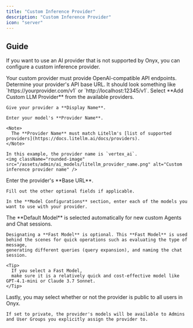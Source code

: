 ```yaml
---
title: "Custom Inference Provider"
description: "Custom Inference Provider"
icon: "server"
---
```



## Guide

If you want to use an AI provider that is not supported by Onyx, you can configure a custom inference provider.

<Tip>
  Your custom provider must provide OpenAI-compatible API endpoints.
</Tip>

<Steps>
  <Step title="Setup your Custom Inference Provider">
    Determine your provider's API base URL. It should look something like `https://yourprovider.com/v1` or `http://localhost:12345/v1`.
  </Step>

  <NavigateToAiModels />

  <Step title="Configure Custom Inference Provider">
    Select **Add Custom LLM Provider** from the available providers.

    Give your provider a **Display Name**.

    Enter your model's **Provider Name**.

    <Note>
      The **Provider Name** must match Litellm's [list of supported providers](https://docs.litellm.ai/docs/providers).
    </Note>

    In this example, the provider name is `vertex_ai`.
    <img className="rounded-image" src="/assets/admin/ai_models/litellm_provider_name.png" alt="Custom inference provider name" />

  </Step>

  <Step title="Configure Optional Fields and Models">
    Enter the provider's **Base URL**.
    
    Fill out the other optional fields if applicable.

    In the **Model Configurations** section, enter each of the models you want to use with your provider.
  </Step>

  <Step title="Configure Default and Fast Models">
    The **Default Model** is selected automatically for new custom Agents and Chat sessions.

    Designating a **Fast Model** is optional. This **Fast Model** is used behind the scenes for quick operations such as evaluating the type of message, 
    generating different queries (query expansion), and naming the chat session.

    <Tip>
      If you select a Fast Model,
      make sure it is a relatively quick and cost-effective model like GPT-4.1-mini or Claude 3.7 Sonnet.
    </Tip>
  </Step>
  
  <Step title="Designate Provider Access">
    Lastly, you may select whether or not the provider is public to all users in Onyx.

    If set to private, the provider's models will be available to Admins and User Groups you explicitly assign the provider to.
  </Step>
</Steps>
